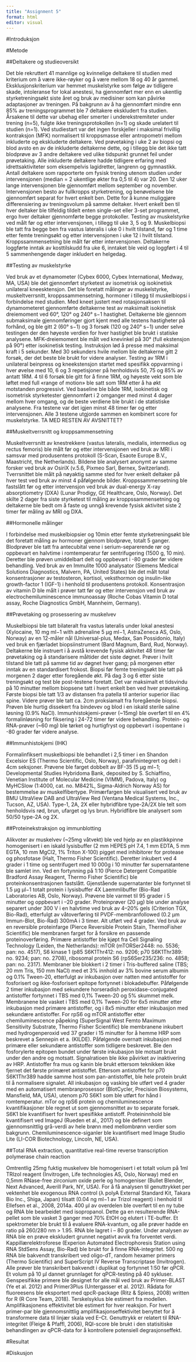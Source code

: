 ```yaml
---
title: "Assignment 5"
format: html
editor: visual
---
```


#Introduksjon

#Metode

##Deltakere og studieoversikt

Det ble rekruttert 41 mannlige og kvinnelige deltakere til studien med kriterium om å være ikke-røyker og å være mellom 18 og 40 år gammel. Eksklusjonskriterium var hemmet muskelstyrke som følge av tidligere skade, intoleranse for lokal anestesi, ha gjennomført mer enn en ukentlig styrketreningsøkt siste året og bruk av medisiner som kan påvirke adaptasjoner av treningen. På bakgrunn av å ha gjennomført mindre enn 85% av treningsprogrammet ble 7 deltakere ekskludert fra studien. Årsakene til dette var ubehag eller smerter i underekstremiteter under trening (n=5), fulgte ikke treningsprotokollen (n=1) og skade urelatert til studien (n=1). Ved studiestart var det ingen forskjeller i maksimal frivillig kontraksjon (MFK) normalisert til kroppsmasse eller antropometri mellom inkluderte og ekskluderte deltakere. Ved prøvetaking i uke 2 av biopsi og blod avsto en av de inkluderte deltakerne dette, og i tillegg ble det ikke tatt blodprøve av 3 andre deltakere ved ulike tidspunkt grunnet feil under prøvetaking. Alle inkluderte deltakere hadde tidligere erfaring med idrettsaktiviteter som eksempelvis lagidretter, langrenn og gymnastikk. Antall deltakere som rapporterte om fysisk trening utenom studien under intervensjonen (median = 2 ukentlige økter fra 0,5 til 4) var 20. Den 12 uker lange intervensjonen ble gjennomført mellom september og november. Intervensjonen besto av fullkropps styrketrening, og benøvelsene ble gjennomført separat for hvert enkelt ben. Dette for å kunne muliggjøre differensiering av treningsvolum på samme deltaker. Hvert enkelt ben til hver deltaker ble tilfeldig tildelt enten single-set eller 3-set programmet, ergo hver deltaker gjennomførte begge protokoller. Testing av muskelstyrke ved målt før og etter intervensjonen, i tillegg til uke 3, 5 og 9. Muskelbiopsi ble tatt fra begge ben fra vastus lateralis i uke 0 i hvilt tilstand, før og 1 time etter femte treningsøkt og etter intervensjonen i uke 12 i hvilt tilstand. Kroppssammensetning ble målt før etter intervensjonen. Deltakerne loggførte inntak av kosttilskudd fra uke 6, inntaket ble veid og loggført i 4 til 5 sammenhengende dager inkludert en helgedag.

##Testing av muskelstyrke

Ved bruk av et dynamometer (Cybex 6000, Cybex International, Medway, MA, USA) ble det gjennomført styrketest av isometrisk og isokinetisk unilateral kneesktensjon. Det ble foretatt målinger av muskelstyrke, muskeltverrsnitt, kroppssammensetning, hormoner i tillegg til muskelbiopsi i forbindelse med studien. Med kneet justert med rotasjonsaksen til dynamometeret gjennomførte deltakerne test av maksimalt isokinetisk dreiemoment ved 60°, 120° og 240° s−1 hastighet. Deltakerne ble gjennom submaksimale gjennomføringer gjort kjent med alle testens hastigheter på forhånd, og ble gitt 2 (60° s−1) og 3 forsøk (120 og 240° s−1) under selve testingen der den høyeste verdien for hver hastighet ble brukt i statiske analysene. MFK-dreiemoment ble målt ved knevinkel på 30° (full ekstensjon på 90°) etter isokinetisk testing. Instruksjon lød å presse med maksimal kraft i 5 sekunder. Med 30 sekunders hvile mellom ble deltakerne gitt 2 forsøk, der det beste ble brukt for videre analyser. Testing av 1RM i unilateral beinpress og kneekstensjon startet med spesifikk oppvarming i hver øvelse med 10, 6 og 3 repetisjoner på henholdsvis 50, 75 og 85% av antatt 1RM. 4 til 6 forsøk ble gitt for å finne 1RM, og høyeste vekt som ble løftet med full «range of motion» ble satt som 1RM etter å ha økt motstanden progressivt. Ved baseline ble både 1RM, isokinetisk og isometrisk styrketester gjennomført i 2 omganger med minst 4 dager mellom hver omgang, og de beste verdiene ble brukt i de statistiske analysene. Fra testene var det igjen minst 48 timer før og etter intervensjonen. Alle 3 testene utgjorde sammen en kombinert score for muskelstyrke. TA MED RESTEN AV AVSNITTET? 

##Muskeltverrsnitt og kroppsammensetning 

Muskeltverrsnitt av knestrekkere (vastus lateralis, medialis, intermedius og rectus femoris) ble målt før og etter intervensjonen ved bruk av MRI i samsvar med produsentens protokoll (S-Scan, Esaote Europe B.V., Maastricht, the Netherlands). Bildene ble analysert anonymt av samme forsker ved bruk av OsiriX (v.5.6, Pixmeo Sarl, Bernex, Switzerland). Tverrsnittet ble målt på nøyaktig samme sted for hver enkelt deltaker på hver test ved bruk av minst 4 påfølgende bilder. Kroppssammensetning ble fastslått før og etter intervensjon ved bruk av dual-energy X-ray absorptiometry (DXA) (Lunar Prodigy, GE Healthcare, Oslo, Norway). Det skilte 2 dager fra siste styrketest til måling av kroppssammensetning og deltakerne ble bedt om å faste og unngå krevende fysisk aktivitet siste 2 timer før måling av MRI og DXA. 

##Hormonelle målinger 

I forbindelse med muskelbiopsier og 10min etter femte styrketreningsøkt ble det foretatt måling av hormoner gjennom blodprøve, totalt 5 ganger. Blodprøver ble tatt fra antecubital vene i serium-separerende rør og oppbevart en halvtime i romtemperatur før sentrifugering (1500 g, 10 min). Deretter ble prøven umiddelbart delt og oppbevart i -80 grader før videre behandling. Ved bruk av en Immulite 1000 analysator (Siemens Medical Solutions Diagnostics, Malvern, PA, United States) ble det målt total konsentrasjoner av testosteron, kortisol, veksthormon og insulin-like growth-factor 1 (IGF-1) i henhold til produsentens protokoll. Konsentrasjon av vitamin D ble målt i prøver tatt før og etter intervensjon ved bruk av electrochemiluminescence immunoassay (Roche Cobas Vitamin D total assay, Roche Diagnostics GmbH, Mannheim, Germany). 

##Prøvetaking og prosessering av muskelvev 

Muskelbiopsi ble tatt bilateralt fra vastus lateralis under lokal anestesi (Xylocaine, 10 mg ml−1 with adrenaline 5 µg ml−1, AstraZeneca AS, Oslo, Norway) av en 12-måler nål (Universal-plus, Medax, San Possidonio, Italy) ved bruk en fjærladet biopsiinstrument (Bard Magnum, Bard, Rud, Norway). Deltakerne ble instruert i å avstå krevende fysisk aktivitet 48 timer før prøvetaking og å standarisere måltider det siste døgnet. Prøver i hvilt tilstand ble tatt på samme tid av døgnet hver gang; på morgenen etter inntak av en standardisert frokost. Biopsi før femte treningsøkt ble tatt på morgenen 2 dager etter foregående økt. På dag 3 og 6 etter siste treningsøkt og test ble post-testene foretatt. Det var maksimalt et tidsvindu på 10 minutter mellom biopsene tatt i hvert enkelt ben ved hver prøvetaking. Første biopsi ble tatt 1/3 av distansen fra patella til anterior superior iliac spine. Videre prøver ble tatt ca. 2cm proksiamalt fra foregående biopsi. Prøven ble hurtig dissekert fra bindevev og blod i en iskald sterile saline løsning (0.9% NaCl). Immunhistokjemi-prøver (\~15mg) ble overført til en 4% formalinløsning for fiksering i 24-72 timer før videre behandling. Protein- og RNA-prøver (\~60 mg) ble tørket og hurtigfryst og oppbevart i isopentane i -80 grader før videre analyse. 

##Immunhistokjemi (IHK) 

Formalinfiksert muskelbiopsi ble behandlet i 2,5 timer i en Shandon Excelsior ES (Thermo Scientific, Oslo, Norway), parafinintegrert og delt i 4cm seksjoner. Prøvene ble farget dobbelt av BF-35 (5 µg ml−1; Developmental Studies Hybridoma Bank, deposited by S. Schiaffino, Venetian Institute of Molecular Medicine (VIMM), Padova, Italy) og MyHCSlow (1:4000, cat. no. M8421L, Sigma-Aldrich Norway AS) for bestemmelse av muskelfibertype. Primærfargen ble visualisert ved bruk av BMU UltraView DAB and UltraView Red (Ventana Medical Systems, Inc., Tucson, AZ, USA). Type-1, 2A, 2X eller hybridfibre type-2A/2X ble telt som henholdsvis rød, brun, ufarget og lys brun. Hybridfibre ble analysert som 50/50 type-2A og 2X. 

##Proteinekstraksjon og immunblotting

Alikvoter av muskelvev (~25mg våtvekt) ble ved hjelp av en plastikkpinne homogenisert i en iskald lysisbuffer (2 mm HEPES pH 7.4, 1 mm EDTA, 5 mm EGTA, 10 mm MgCl2, 1% Triton X-100) pigget med inhibitorer for protease og phosfotase (Halt, Thermo Fisher Scientific). Deretter inkubert ved 4 grader i 1 time og sentrifugert med 10 000g i 10 minutter før supernatantene ble samlet inn. Ved en fortynning på 1:10 (Pierce Detergent Compatible Bradford Assay Reagent, Thermo Fisher Scientific) ble proteinkonsentrasjonen fastslått. Gjenstående supernatanter ble fortynnet til 1.5 µg µl−1 totalt protein i lysisbuffer 4X Laemmlibuffer (Bio-Rad Laboratories AB, Oslo, Norway). Prøvene ble varmet til 95 grader i 5 minutter og oppbevart i –20 grader. Proteinprøver (20 µg) ble under analyse separert under 300 V i en halvtime ved bruk av 4–20% gels (Criterion TGX, Bio-Rad), etterfulgt av våtoverføring til PVDF-membranfollowed (0.2 µm Immun-Blot, Bio-Rad) 300mA i 3 timer. Alt utført ved 4 grader. Ved bruk av en reversible proteinfarge (Pierce Reversible Protein Stain, ThermoFisher Scientific) ble membranen farget for å forsikre en passende proteinoverføring. Primære antistoffer ble kjøpt fra Cell Signaling Technology (Leiden, the Netherlands): mTOR (mTORSer2448: no. 5536; pan: no. 4517), S6 kinase 1 (p85 S6K1Thr412: no. 9206; p70 S6K1Thr389: no. 9234; pan: no. 2708), ribosomal protein S6 (rpS6Ser235/236: no. 4858; pan: no. 2317). Membraner ble blokkert i 2 timer i Tris-buffered saline (TBS; 20 mm Tris, 150 mm NaCl) med et 3% innhold av 3% bovine serum albumin og 0.1% Tween-20, etterfulgt av inkubasjon over natten med antistoffer for fosforisert og ikke-fosforisert epitope fortynnet i blokadebuffer. Påfølgende  2 timer inkubasjon med sekundere horseradish peroxidase-conjugated antistoffer fortynnet i TBS med 0,1% Tween-20 og 5% skummet melk. Membranene ble vasket i TBS med 0,1% Tween-20 for 6x5 minutter etter inkubasjon med primære antistoffer, og i 8x5 minutter etter inkubasjon med sekundære antistoffer. For rpS6 og mTOR antistoffer etter chemiluminescence påpeking (SuperSignal West Femto Maximum Sensitivity Substrate, Thermo Fisher Scientific) ble membranene inkubert med hydrogenperoxid ved 37 grader i 15 minutter for å hemme HRP som beskrevet a Sennepin et a. (KILDE). Påfølgende overnatt inkubasjon med primære eller sekundære antistoffer som tidligere beskrevet. Ble den fosforylerte epitopen bundet under første inkubasjon ble motsatt brukt under den andre og motsatt. Signalratioen ble ikke påvirket av inaktivering av HRP. Antistoffer fra mus og kanin ble brukt ettersom teknikken ikke fjernet det første primæret antistoffet. Ettersom antistoffet for p70 S6K1Thr389 hadde samme host som pan-antistoffet, ble hele protein brukt til å normalisere signalet. All inkubasjon og vasking ble utført ved 4 grader med en automatisert membranprosessor (BlotCycler, Precision Biosystems, Mansfield, MA, USA), utenom p70 S6K1 som ble utført for hånd i romtemperatur. mTor og rpS6 protein og chemiluminescence kvantifikasjoner ble regnet ut som gjennomsnittet av to separate forsøk. S6K1 ble kvantifisert for hvert spesifikke antistoff. Proteininnhold ble kvantifisert ved ImageJ (Rueden et al., 2017) og ble definert som gjennomsnittlig grå-verdi av hele brønn med mellombrønn verdier som bakgrunn. Chemiluminescence-siganler ble kvantifisert med Image Studio Lite (LI-COR Biotechnology, Lincoln, NE, USA).
	
##Total RNA extraction, quantitative real-time reverse transcription polymerase chain reaction

Omtrentlig 25mg fuktig muskelvev ble homogenisert i et totalt volum på 1ml TRIzol reagent (Invitrogen, Life technologies AS, Oslo, Norway) med en 0,5mm RNase-free zirconium oxide perle og homogeniser (Bullet Blender, Next Advanced, Averill Park, NY, USA). For å få analysen til genuttrykket per vektenhet ble exogenous RNA control (λ polyA External Standard Kit, Takara Bio Inc., Shiga, Japan) tilsatt (0.04 ng ml−1 av Trizol reagent) i henhold til Ellefsen et al., 2008, 2014a. 400 µl av overdelen ble overført til en ny tube og RNA ble bearbeidet med isopropanol. Dette ga en resulterende RNA-pellet  som ble vasket 3 ganger med 70% EtOH og elutert i TE-buffer. Et spektrometer ble brukt til å evaluere RNA-kvantum, og alle prøver hadde en ratio på 260/280 nm > 1.95. RNA ble lagret i – 80 grader. Under analysen av RNA ble en prøve ekskludert grunnet negativt avvik fra forventet verdi. Kappillærelektroforese (Experion Automated Electrophoresis Station using RNA StdSens Assay, Bio-Rad) ble brukt for å finne RNA-integritet. 500 ng RNA ble bakvendt transkribert ved oligo-dT, random hexamer primers (Thermo Scientific) and SuperScript IV Reverse Transcriptase (Invitrogen). Alle prøver ble transkribert bakvendt i duplikat og fortynnet 1:50 før qPCR. Et volum på 10 µl dannet grunnlaget for qPCR-testing på 40 sykluser. Genspesifikke primere ble designet for alle mål ved bruk av Primer-BLAST (Ye et al. 2012) and Primer3Plus (Untergasser et al. 2012). Rådata for fluoreesens ble eksportert med qpcR-package (Ritz & Spiess, 2008) written for R (R Core Team, 2018). Terskelsyklus ble estimert fra modellen. Amplifikasjonens effektivitet ble estimert for hver reaksjon. For hvert primer-par ble gjennomsnittlig amplifikasjonseffektivitet benyttet for å transformere data til linjær skala ved E–Ct.  Genuttrykk er relatert til RNA-integritet (Fleige & Pfaffl, 2006), RQI-score ble brukt i den statisitiske behandlingen av qPCR-data for å kontrollere potensiell degrasjonseffekt.


#Resultat

#Diskusjon
